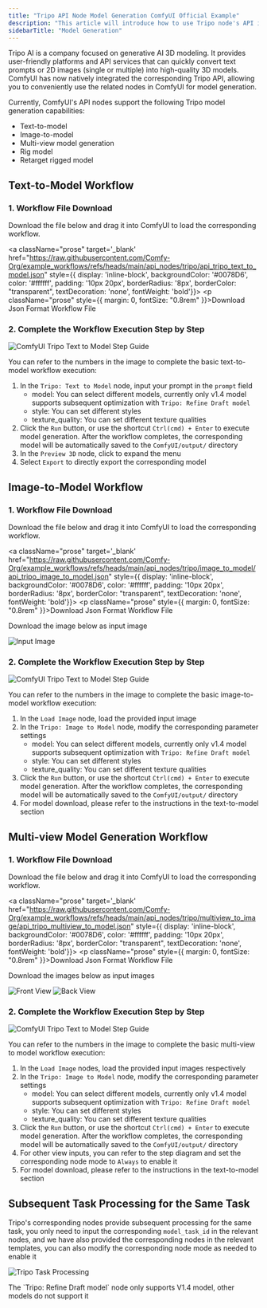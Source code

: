 ```yaml
---
title: "Tripo API Node Model Generation ComfyUI Official Example"
description: "This article will introduce how to use Tripo node's API in ComfyUI for model generation"
sidebarTitle: "Model Generation"
---
```



Tripo AI is a company focused on generative AI 3D modeling. It provides user-friendly platforms and API services that can quickly convert text prompts or 2D images (single or multiple) into high-quality 3D models.
ComfyUI has now natively integrated the corresponding Tripo API, allowing you to conveniently use the related nodes in ComfyUI for model generation.

Currently, ComfyUI's API nodes support the following Tripo model generation capabilities:
- Text-to-model
- Image-to-model
- Multi-view model generation
- Rig model
- Retarget rigged model

<ReqHint/>

## Text-to-Model Workflow

### 1. Workflow File Download

Download the file below and drag it into ComfyUI to load the corresponding workflow.

<a className="prose"  target='_blank'  href="https://raw.githubusercontent.com/Comfy-Org/example_workflows/refs/heads/main/api_nodes/tripo/api_tripo_text_to_model.json" style={{ display: 'inline-block', backgroundColor: '#0078D6', color: '#ffffff', padding: '10px 20px', borderRadius: '8px', borderColor: "transparent", textDecoration: 'none', fontWeight: 'bold'}}>
    <p className="prose" style={{ margin: 0, fontSize: "0.8rem" }}>Download Json Format Workflow File</p>
</a>

### 2. Complete the Workflow Execution Step by Step

![ComfyUI Tripo Text to Model Step Guide](/images/tutorial/api_nodes/tripo/tripo_text_to_model_step_guide.jpg)

You can refer to the numbers in the image to complete the basic text-to-model workflow execution:  
1. In the `Tripo: Text to Model` node, input your prompt in the `prompt` field
   - model: You can select different models, currently only v1.4 model supports subsequent optimization with `Tripo: Refine Draft model`
   - style: You can set different styles
   - texture_quality: You can set different texture qualities
2. Click the `Run` button, or use the shortcut `Ctrl(cmd) + Enter` to execute model generation. After the workflow completes, the corresponding model will be automatically saved to the `ComfyUI/output/` directory
3. In the `Preview 3D` node, click to expand the menu
4. Select `Export` to directly export the corresponding model

## Image-to-Model Workflow

### 1. Workflow File Download

Download the file below and drag it into ComfyUI to load the corresponding workflow.

<a className="prose"  target='_blank'  href="https://raw.githubusercontent.com/Comfy-Org/example_workflows/refs/heads/main/api_nodes/tripo/image_to_model/api_tripo_image_to_model.json" style={{ display: 'inline-block', backgroundColor: '#0078D6', color: '#ffffff', padding: '10px 20px', borderRadius: '8px', borderColor: "transparent", textDecoration: 'none', fontWeight: 'bold'}}>
    <p className="prose" style={{ margin: 0, fontSize: "0.8rem" }}>Download Json Format Workflow File</p>
</a>


Download the image below as input image

![Input Image](https://raw.githubusercontent.com/Comfy-Org/example_workflows/refs/heads/main/api_nodes/tripo/image_to_model/panda.jpg)
### 2. Complete the Workflow Execution Step by Step

![ComfyUI Tripo Text to Model Step Guide](/images/tutorial/api_nodes/tripo/tripo_image_to_model_step_guide.jpg)

You can refer to the numbers in the image to complete the basic image-to-model workflow execution:  
1. In the `Load Image` node, load the provided input image
2. In the `Tripo: Image to Model` node, modify the corresponding parameter settings
   - model: You can select different models, currently only v1.4 model supports subsequent optimization with `Tripo: Refine Draft model`
   - style: You can set different styles
   - texture_quality: You can set different texture qualities
3. Click the `Run` button, or use the shortcut `Ctrl(cmd) + Enter` to execute model generation. After the workflow completes, the corresponding model will be automatically saved to the `ComfyUI/output/` directory
4. For model download, please refer to the instructions in the text-to-model section


## Multi-view Model Generation Workflow

### 1. Workflow File Download

Download the file below and drag it into ComfyUI to load the corresponding workflow.

<a className="prose"  target='_blank'  href="https://raw.githubusercontent.com/Comfy-Org/example_workflows/refs/heads/main/api_nodes/tripo/multiview_to_image/api_tripo_multiview_to_model.json" style={{ display: 'inline-block', backgroundColor: '#0078D6', color: '#ffffff', padding: '10px 20px', borderRadius: '8px', borderColor: "transparent", textDecoration: 'none', fontWeight: 'bold'}}>
    <p className="prose" style={{ margin: 0, fontSize: "0.8rem" }}>Download Json Format Workflow File</p>
</a>


Download the images below as input images

![Front View](https://raw.githubusercontent.com/Comfy-Org/example_workflows/refs/heads/main/api_nodes/tripo/multiview_to_image/front.jpg)
![Back View](https://raw.githubusercontent.com/Comfy-Org/example_workflows/refs/heads/main/api_nodes/tripo/multiview_to_image/back.jpg)

### 2. Complete the Workflow Execution Step by Step

![ComfyUI Tripo Text to Model Step Guide](/images/tutorial/api_nodes/tripo/tripo_multiview_to_model_step_guide.jpg)

You can refer to the numbers in the image to complete the basic multi-view to model workflow execution:  
1. In the `Load Image` nodes, load the provided input images respectively
2. In the `Tripo: Image to Model` node, modify the corresponding parameter settings
   - model: You can select different models, currently only v1.4 model supports subsequent optimization with `Tripo: Refine Draft model`
   - style: You can set different styles
   - texture_quality: You can set different texture qualities
3. Click the `Run` button, or use the shortcut `Ctrl(cmd) + Enter` to execute model generation. After the workflow completes, the corresponding model will be automatically saved to the `ComfyUI/output/` directory
4. For other view inputs, you can refer to the step diagram and set the corresponding node mode to `Always` to enable it
5. For model download, please refer to the instructions in the text-to-model section

##  Subsequent Task Processing for the Same Task

Tripo's corresponding nodes provide subsequent processing for the same task, you only need to input the corresponding `model_task_id` in the relevant nodes, and we have also provided the corresponding nodes in the relevant templates, you can also modify the corresponding node mode as needed to enable it

![Tripo Task Processing](/images/tutorial/api_nodes/tripo/other_nodes.jpg)

<Error>
    The `Tripo: Refine Draft model` node only supports V1.4 model, other models do not support it
</Error>